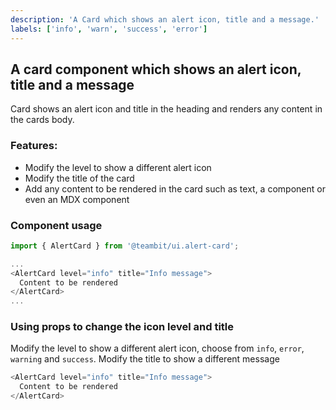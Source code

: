 ```yaml
---
description: 'A Card which shows an alert icon, title and a message.'
labels: ['info', 'warn', 'success', 'error']
---
```



## A card component which shows an alert icon, title and a message

Card shows an alert icon and title in the heading and renders any content in the cards body.

### Features:

- Modify the level to show a different alert icon
- Modify the title of the card
- Add any content to be rendered in the card such as text, a component or even an MDX component

### Component usage

```js
import { AlertCard } from '@teambit/ui.alert-card';

...
<AlertCard level="info" title="Info message">
  Content to be rendered
</AlertCard>
...
```

### Using props to change the icon level and title

Modify the level to show a different alert icon, choose from `info`, `error`, `warning` and `success`. Modify the title to show a different message

```js live
<AlertCard level="info" title="Info message">
  Content to be rendered
</AlertCard>
```
